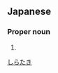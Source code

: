 ==Japanese==
{{ja-kanjitab|白|滝}}

===Proper noun===
{{ja-pos|proper|しらたき}}

# {{surname|lang=ja}}

[[Category:Japanese surnames|しらたき]]